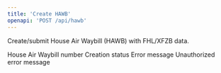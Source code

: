 ```yaml
---
title: 'Create HAWB'
openapi: 'POST /api/hawb'
---
```


Create/submit House Air Waybill (HAWB) with FHL/XFZB data.


<ParamField status="200" type="object">
  <ParamField name="hawbNumber" type="string">
    House Air Waybill number
  </ParamField>
  <ParamField name="status" type="string">
    Creation status
  </ParamField>
</ParamField>


<ParamField status="400" type="object">
  <ParamField name="error" type="string">
    Error message
  </ParamField>
</ParamField>


<ParamField status="401" type="object">
  <ParamField name="error" type="string">
    Unauthorized error message
  </ParamField>
</ParamField>
